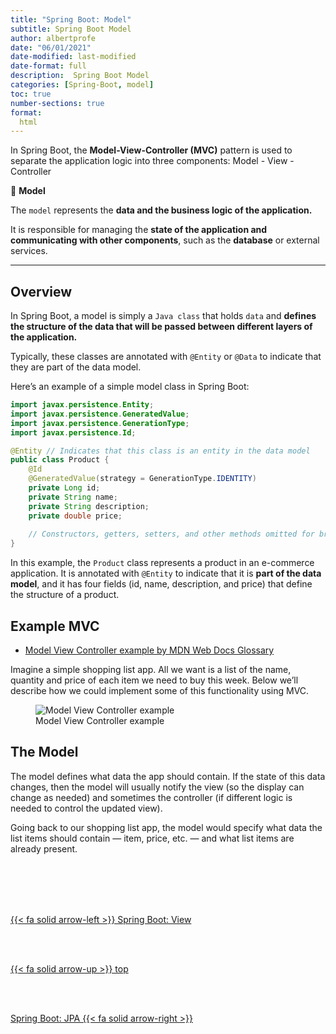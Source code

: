 ```yaml
---
title: "Spring Boot: Model"
subtitle: Spring Boot Model
author: albertprofe
date: "06/01/2021"
date-modified: last-modified
date-format: full
description:  Spring Boot Model
categories: [Spring-Boot, model]
toc: true
number-sections: true
format:
  html
---
```


In Spring Boot, the **Model-View-Controller (MVC)** pattern is used to separate the application logic into three components: Model - View -Controller

::: {.summary}

📘 **Model**

The ``model`` represents the **data and the business logic of the application.**

It is responsible for managing the **state of the application and communicating with other components**, such as the **database** or external services.

:::

---


## Overview

In Spring Boot, a model is simply a ``Java class`` that holds ``data`` and **defines the structure of the data that will be passed between different layers of the application.**

Typically, these classes are annotated with ``@Entity`` or ``@Data`` to indicate that they are part of the data model.

Here's an example of a simple model class in Spring Boot:

``` java
import javax.persistence.Entity;
import javax.persistence.GeneratedValue;
import javax.persistence.GenerationType;
import javax.persistence.Id;

@Entity // Indicates that this class is an entity in the data model
public class Product {
    @Id
    @GeneratedValue(strategy = GenerationType.IDENTITY)
    private Long id;
    private String name;
    private String description;
    private double price;
    
    // Constructors, getters, setters, and other methods omitted for brevity
}

```

::: {.column-margin}
In this example, the ``Product`` class represents a product in an e-commerce application. It is annotated with ``@Entity`` to indicate that it is **part of the data model**, and it has four fields (id, name, description, and price) that define the structure of a product.
:::

## Example MVC

- [Model View Controller example by MDN Web Docs Glossary](https://developer.mozilla.org/en-US/docs/Glossary/MVC#model_view_controller_example){.external}

Imagine a simple shopping list app. All we want is a list of the name, quantity and price of each item we need to buy this week. Below we'll describe how we could implement some of this functionality using MVC.

![Model View Controller example](/images/springboot/model-view-controller-light-blue%20(1).png)

::: {.callout-note}
## The Model
The model defines what data the app should contain. If the state of this data changes, then the model will usually notify the view (so the display can change as needed) and sometimes the controller (if different logic is needed to control the updated view).

Going back to our shopping list app, the model would specify what data the list items should contain — item, price, etc. — and what list items are already present.

:::

<!--- navLinks -->
<br><br>
<div class=row>
<br>
<div class='column left previous'>
<br>
[{{< fa solid arrow-left >}} Spring Boot: View](/springboot/boot-concepts-view.qmd)
<br>
</div>
<br>
<div class='column center'>
<br>
[{{< fa solid arrow-up >}} top](#top)
<br>
</div>
<br>
<div class='column right next'>
<br>
[Spring Boot: JPA  {{< fa solid arrow-right >}}](/springboot/boot-concepts-jpa.qmd)
<br>
</div>
<br>
</div>
